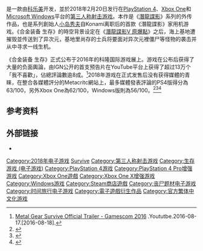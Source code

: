 {{noteTA
| G1=Games
| 1=zh-cn:合金装备 生存;zh-tw:潛龍諜影 求生戰;zh-hk:合金裝備 生存戰
}}
{{Infobox VG
| title= 合金装备 生存
| image=
| caption=
| english= Metal Gear Survive
| genre= [[第三人称射击游戏|第三人称射击]]
| platforms= [[PlayStation_4|PlayStation 4]]、[[Xbox_One|Xbox One]]、[[Microsoft_Windows|Windows]]
| developer= [[科乐美|科乐美]]
| publisher = 科乐美
| director =
| series = 《[[潛龍諜影系列|潛龍諜影]]》系列
| engine = {{link-en|狐引擎|Fox Engine}}<ref>[http://www.ign.com/articles/2016/08/17/gamescom-2016-konami-announces-metal-gear-survive GAMESCOM 2016: KONAMI ANNOUNCES METAL GEAR SURVIVE] {{Wayback|url=http://www.ign.com/articles/2016/08/17/gamescom-2016-konami-announces-metal-gear-survive |date=20160817235035 }}.IGN.2016-08-17.[2016-08-18].</ref>
| modes= [[多人游戏|多人]]
| released= {{Video game release|NA|2018年2月20日}}
}}

{{Vgname|合金装备 生存|en=Metal Gear Survive|ja=メタルギア サヴァイヴ|cn=合金装备 生存|tw=潛龍諜影 求生戰}}是一款由[[科乐美|科乐美]]开发，並於2018年2月20日发行在[[PlayStation_4|PlayStation 4]]、[[Xbox_One|Xbox One]]和[[Microsoft_Windows|Microsoft Windows]]平台的[[第三人称射击游戏|第三人称射击游戏]]。本作是《[[潛龍諜影系列|潛龍諜影]]》系列的外传作品，也是系列創始人[[小岛秀夫|小岛秀夫]]自Konami离职后的首款《潛龍諜影》家用机游戏。《合金装备 生存》的時空背景设定在《[[潛龍諜影V_原爆點|潛龍諜影V 原爆點]]》之后，海上基地遭摧毁並传送到了异次元，基地里尚存的士兵将要面对异次元裡僵尸等怪物的袭击并从中寻求一线生机。

《合金装备 生存》正式公布于2016年的科隆国际游戏展上。游戏在公布后获得了大量的负面輿論，由IGN公开的首支预告片在YouTube平台上获得了超过13万个「我不喜歡」，佔總評論數逾8成。<ref>[https://www.youtube.com/watch?v=X3hjRKGrC40 Metal Gear Survive Official Trailer - Gamescom 2016] {{Wayback|url=https://www.youtube.com/watch?v=X3hjRKGrC40 |date=20210227124825 }}.Yoututbe.2016-08-17.[2016-08-18].</ref>2018年游戏在正式发售后没有获得媒體的青睐，在整合各媒體評分的Metacritc網站上，最多媒體發表評論的PS4版得分為63/100，另外Xbox One為62/100，Windows版則為56/100。<ref name="MCPC">{{cite web |url=http://www.metacritic.com/game/pc/metal-gear-survive |title=Metal Gear Survive for PC Reviews |publisher=[[Metacritic|Metacritic]] |accessdate=2018-03-03 |archive-date=2018-03-14 |archive-url=https://web.archive.org/web/20180314101351/http://www.metacritic.com/game/pc/metal-gear-survive |dead-url=no }}</ref><ref name="MCPS4">{{cite web |url=http://www.metacritic.com/game/playstation-4/metal-gear-survive |title=Metal Gear Survive for PlayStation 4 Reviews |publisher=[[Metacritic|Metacritic]] |accessdate=2018-03-03 |archive-date=2018-03-12 |archive-url=https://web.archive.org/web/20180312184437/http://www.metacritic.com/game/playstation-4/metal-gear-survive |dead-url=no }}</ref><ref name="MCXONE">{{cite web |url=http://www.metacritic.com/game/xbox-one/metal-gear-survive |title=Metal Gear Survive for Xbox One Reviews |publisher=[[Metacritic|Metacritic]] |accessdate=2018-03-03 |archive-date=2018-03-10 |archive-url=https://web.archive.org/web/20180310092434/http://www.metacritic.com/game/xbox-one/metal-gear-survive |dead-url=no }}</ref>

== 参考资料 ==
{{reflist|30em}}

== 外部链接 ==
* {{Official|https://www.konami.com/mg/survive/}}

{{潛龍諜影系列}}

{{DEFAULTSORT:Metal Gear Survive}}
[[Category:2018年电子游戏|Category:2018年电子游戏]]
[[Category:潛龍諜影系列電子遊戲|Survive]]
[[Category:第三人称射击游戏|Category:第三人称射击游戏]]
[[Category:生存游戏_(电子游戏)|Category:生存游戏 (电子游戏)]]
[[Category:PlayStation_4游戏|Category:PlayStation 4游戏]]
[[Category:PlayStation_4_Pro增强游戏|Category:PlayStation 4 Pro增强游戏]]
[[Category:Xbox_One遊戲|Category:Xbox One遊戲]]
[[Category:Xbox_One_X增强游戏|Category:Xbox One X增强游戏]]
[[Category:Windows游戏|Category:Windows游戏]]
[[Category:Steam商店遊戲|Category:Steam商店遊戲]]
[[Category:丧尸题材电子游戏|Category:丧尸题材电子游戏]]
[[Category:时间旅行电子游戏|Category:时间旅行电子游戏]]
[[Category:電子遊戲衍生作品|Category:電子遊戲衍生作品]]
[[Category:官方繁体中文化游戏|Category:官方繁体中文化游戏]]